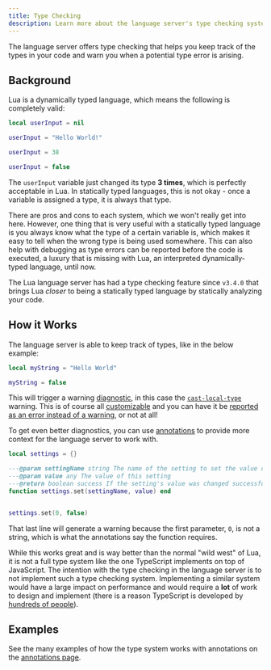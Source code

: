 ```yaml
---
title: Type Checking
description: Learn more about the language server's type checking system.
---
```


The language server offers type checking that helps you keep track of the types in your code and warn you when a potential type error is arising.

## Background

Lua is a dynamically typed language, which means the following is completely valid:

```Lua
local userInput = nil

userInput = "Hello World!"

userInput = 38

userInput = false
```

The `userInput` variable just changed its type **3 times**, which is perfectly acceptable in Lua. In statically typed languages, this is not okay - once a variable is assigned a type, it is always that type.

There are pros and cons to each system, which we won't really get into here. However, one thing that is very useful with a statically typed language is you always know what the type of a certain variable is, which makes it easy to tell when the wrong type is being used somewhere. This can also help with debugging as type errors can be reported before the code is executed, a luxury that is missing with Lua, an interpreted dynamically-typed language, until now.

The Lua language server has had a type checking feature since `v3.4.0` that brings Lua _closer_ to being a statically typed language by statically analyzing your code.

## How it Works

The language server is able to keep track of types, like in the below example:

```Lua
local myString = "Hello World"

myString = false
```

This will trigger a warning [diagnostic](/wiki/diagnostics), in this case the [`cast-local-type`](/wiki/diagnostics#cast-local-type) warning. This is of course all [customizable](/wiki/settings) and you can have it be [reported as an error instead of a warning](/wiki/settings/#diagnosticsneededfilestatus), or not at all!

To get even better diagnostics, you can use [annotations](/wiki/annotations) to provide more context for the language server to work with.

```Lua
local settings = {}

---@param settingName string The name of the setting to set the value of
---@param value any The value of this setting
---@return boolean success If the setting's value was changed successfully
function settings.set(settingName, value) end


settings.set(0, false)
```

That last line will generate a warning because the first parameter, `0`, is not a string, which is what the annotations say the function requires.

While this works great and is way better than the normal "wild west" of Lua, it is not a full type system like the one TypeScript implements on top of JavaScript. The intention with the type checking in the language server is to not implement such a type checking system. Implementing a similar system would have a large impact on performance and would require a **lot** of work to design and implement (there is a reason TypeScript is developed by [hundreds of people](https://github.com/microsoft/TypeScript/graphs/contributors)).

## Examples

See the many examples of how the type system works with annotations on the [annotations page](/wiki/annotations).
